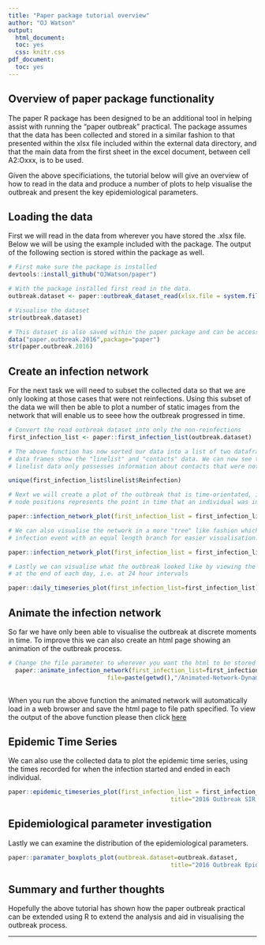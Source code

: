 ```yaml
---
title: "Paper package tutorial overview"
author: "OJ Watson"
output:
  html_document:
  toc: yes
  css: knitr.css
pdf_document:
  toc: yes
---
```


## Overview of paper package functionality

  The paper R package has been designed to be an additional tool in helping assist
with running the "paper outbreak" practical. The package assumes that the data has
been collected and stored in a similar fashion to that presented within the xlsx file
included within the external data directory, and that the main data from the first 
sheet in the excel document, between cell A2:Oxxx, is to be used.

  Given the above specificiations, the tutorial below will give an overview of how
to read in the data and produce a number of plots to help visualise the outbreak and
present the key epidemiological parameters.

## Loading the data

First we will read in the data from wherever you have stored the .xlsx file. Below
we will be using the example included with the package. The output of the following
section is stored within the package as well. 

```r

# First make sure the package is installed
devtools::install_github("OJWatson/paper")

# With the package installed first read in the data.
outbreak.dataset <- paper::outbreak_dataset_read(xlsx.file = system.file("extdata","2016_OUTBREAK.xlsx",package="paper"))

# Visualise the dataset
str(outbreak.dataset)

# This dataset is also saved within the paper package and can be accessed as such:
data("paper.outbreak.2016",package="paper")
str(paper.outbreak.2016)
```

## Create an infection network

For the next task we will need to subset the collected data so that we are only
looking at those cases that were not reinfections. Using this subset of the data
we will then be able to plot a number of static images from the network that will
enable us to seee how the outbreak progressed in time.

```r

# Convert the read outbreak dataset into only the non-reinfections
first_infection_list <- paper::first_infection_list(outbreak.dataset)

# The above function has now sorted our data into a list of two dataframes. These
# data frames show the "linelist" and "contacts" data. We can now see that the
# linelist data only possesses information about contacts that were not reinfections:

unique(first_infection_list$linelist$Reinfection)

# Next we will create a plot of the outbreak that is time-orientated, i.e. the relative
# node positions represents the point in time that an individual was infected:

paper::infection_network_plot(first_infection_list = first_infection_list, time = TRUE)

# We can also visualise the network in a more "tree" like fashion which shows each
# infection event with an equal length branch for easier visualisation:

paper::infection_network_plot(first_infection_list = first_infection_list, time = FALSE)

# Lastly we can visualise what the outbreak looked like by viewing the outbreak
# at the end of each day, i.e. at 24 hour intervals

paper::daily_timeseries_plot(first_infection_list=first_infection_list)

```

## Animate the infection network

So far we have only been able to visualise the outbreak at discrete moments in
time. To improve this we can also create an html page showing an animation of the
outbreak process. 

```r

# Change the file parameter to wherever you want the html to be stored
  paper::animate_infection_network(first_infection_list=first_infection_list,
                            file=paste(getwd(),"/Animated-Network-Dynamic.html",sep=""))
                            
```

When you run the above function the animated network will automatically load in
a web browser and save the html page to file path specified. To view the output 
of the above function please then click [here](https://cdn.rawgit.com/OJWatson/paper/master/tutorials/Animated-Network-Dynamic.html)

## Epidemic Time Series

We can also use the collected data to plot the epidemic time series, using the times
recorded for when the infection started and ended in each individual.

```r

paper::epidemic_timeseries_plot(first_infection_list = first_infection_list,
                                              title="2016 Outbreak SIR Curve")

```

## Epidemiological parameter investigation

Lastly we can examine the distribution of the epidemiological parameters.

```r

paper::paramater_boxplots_plot(outbreak.dataset=outbreak.dataset,
                                              title="2016 Outbreak Epidemiological Parameters")

```

## Summary and further thoughts

Hopefully the above tutorial has shown how the paper outbreak practical can be extended
using R to extend the analysis and aid in visualising the outbreak process.

---


